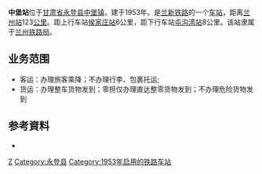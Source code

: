 {{noteTA
|1=zh-cn:始发车次; zh-hk:列車班次;
|2=zh-cn:车次; zh-hk:班次;
}}
{{Infobox China railway station
|车站名称=中堡站
|图片=
|图片介紹=
|车站名称拼音=Zhongbaozhan
|车站位置=[[甘肃省|甘肃省]][[永登县|永登县]][[中堡镇_(永登县)|中堡镇]]
|坐标=
|归属=[[兰州铁路局|兰州铁路局]]
|线路=[[兰新铁路|兰新铁路]]
|车站等级=[[三等站_(中铁)|三等站]]
|到发线数目=
|月台数目=
}}

'''中堡站'''位于[[甘肃省|甘肃省]][[永登县|永登县]][[中堡镇_(永登县)|中堡镇]]，建于1953年。是[[兰新铁路|兰新铁路]]的一个[[铁路车站|车站]]，距离[[兰州站|兰州站]]123[[公里|公里]]。距上行车站[[侯家庄站|侯家庄站]]6公里，距下行车站[[屯沟湾站|屯沟湾站]]8公里。该站隶属于[[兰州铁路局|兰州铁路局]]。

==业务范围==
*客运：办理旅客乘降；不办理行李、包裹托运;
*货运：办理整车货物发到；零担仅办理直达整零货物发到；不办理危险货物发到

{{start rail box|[[中国铁路|中国铁路]]}}
{{s-inop|[[侯家庄站|侯家庄站]]}}
{{s-line|[[兰新铁路|兰新铁路]]<br/>←6km 中堡站 8km→}}
{{s-inop|[[屯沟湾站|屯沟湾站]]}}
{{end box}}

==参考資料==
{{reflist}}
*{{cite book | author=吴建民.|title=中国铁路旅游| publisher=中国地图出版社 |year=2002 |isbn=7-5031-3000-8}}

{{兰新铁路}}
{{铁路车站小作品}}

[[Category:兰州市铁路车站|Z]]
[[Category:永登县|Category:永登县]]
[[Category:1953年启用的铁路车站|Category:1953年启用的铁路车站]]